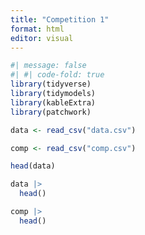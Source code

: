 ```yaml
---
title: "Competition 1"
format: html
editor: visual
---
```


```r
#| message: false 
#| #| code-fold: true 
library(tidyverse)
library(tidymodels)
library(kableExtra)
library(patchwork)

data <- read_csv("data.csv")

comp <- read_csv("comp.csv")
```

```r
head(data)

data |>
  head()
```

```r
comp |>
  head()
```

